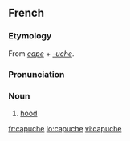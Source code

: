 ==French==
===Etymology===
From ''[[cape]]'' + ''[[-uche]]''.

===Pronunciation===
{{IPA|/kapyʃ/}}

===Noun===
{{fr-noun|f}}

# [[hood]]

[[fr:capuche]]
[[io:capuche]]
[[vi:capuche]]